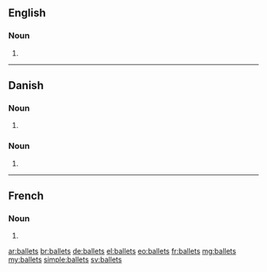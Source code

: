 ==English==

===Noun===
{{head|en|plural}}

# {{plural of|ballet|lang=en|nocat=1}}

----

==Danish==

===Noun===
{{head|da|noun form|g=c}}

# {{form of|genitive singular indefinite|ballet|lang=da}}

===Noun===
{{head|da|noun form|g=n}}

# {{form of|genitive singular definite|bal|lang=da}}

----

==French==

===Noun===
{{head|fr|plural}}

# {{plural of|ballet|lang=fr|nocat=1}}

[[ar:ballets]]
[[br:ballets]]
[[de:ballets]]
[[el:ballets]]
[[eo:ballets]]
[[fr:ballets]]
[[mg:ballets]]
[[my:ballets]]
[[simple:ballets]]
[[sv:ballets]]